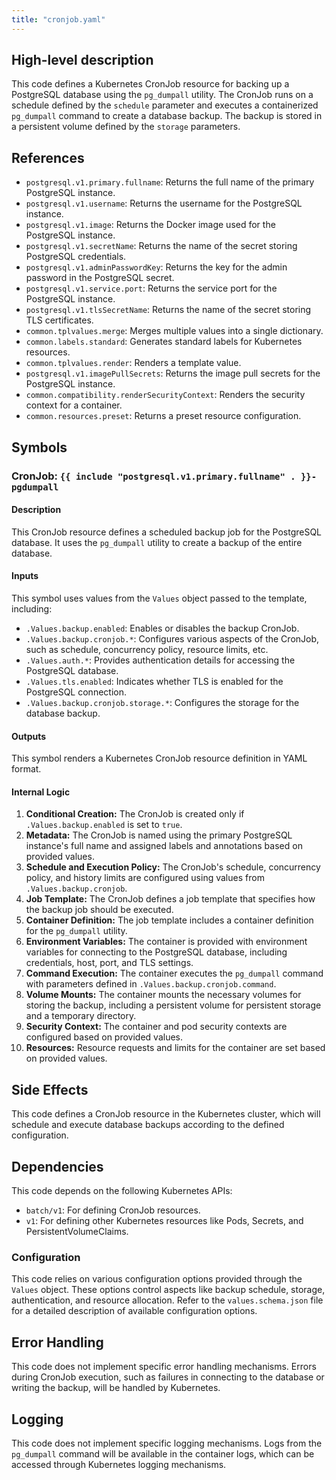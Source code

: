 ```yaml
---
title: "cronjob.yaml"
---
```


## High-level description
This code defines a Kubernetes CronJob resource for backing up a PostgreSQL database using the `pg_dumpall` utility. The CronJob runs on a schedule defined by the `schedule` parameter and executes a containerized `pg_dumpall` command to create a database backup. The backup is stored in a persistent volume defined by the `storage` parameters.

## References
* `postgresql.v1.primary.fullname`: Returns the full name of the primary PostgreSQL instance.
* `postgresql.v1.username`: Returns the username for the PostgreSQL instance.
* `postgresql.v1.image`: Returns the Docker image used for the PostgreSQL instance.
* `postgresql.v1.secretName`: Returns the name of the secret storing PostgreSQL credentials.
* `postgresql.v1.adminPasswordKey`: Returns the key for the admin password in the PostgreSQL secret.
* `postgresql.v1.service.port`: Returns the service port for the PostgreSQL instance.
* `postgresql.v1.tlsSecretName`: Returns the name of the secret storing TLS certificates.
* `common.tplvalues.merge`: Merges multiple values into a single dictionary.
* `common.labels.standard`: Generates standard labels for Kubernetes resources.
* `common.tplvalues.render`: Renders a template value.
* `postgresql.v1.imagePullSecrets`: Returns the image pull secrets for the PostgreSQL instance.
* `common.compatibility.renderSecurityContext`: Renders the security context for a container.
* `common.resources.preset`: Returns a preset resource configuration.

## Symbols
### CronJob: `{{ include "postgresql.v1.primary.fullname" . }}-pgdumpall`
#### Description
This CronJob resource defines a scheduled backup job for the PostgreSQL database. It uses the `pg_dumpall` utility to create a backup of the entire database.

#### Inputs
This symbol uses values from the `Values` object passed to the template, including:
* `.Values.backup.enabled`: Enables or disables the backup CronJob.
* `.Values.backup.cronjob.*`: Configures various aspects of the CronJob, such as schedule, concurrency policy, resource limits, etc.
* `.Values.auth.*`: Provides authentication details for accessing the PostgreSQL database.
* `.Values.tls.enabled`: Indicates whether TLS is enabled for the PostgreSQL connection.
* `.Values.backup.cronjob.storage.*`: Configures the storage for the database backup.

#### Outputs
This symbol renders a Kubernetes CronJob resource definition in YAML format.

#### Internal Logic
1. **Conditional Creation:** The CronJob is created only if `.Values.backup.enabled` is set to `true`.
2. **Metadata:** The CronJob is named using the primary PostgreSQL instance's full name and assigned labels and annotations based on provided values.
3. **Schedule and Execution Policy:** The CronJob's schedule, concurrency policy, and history limits are configured using values from `.Values.backup.cronjob`.
4. **Job Template:** The CronJob defines a job template that specifies how the backup job should be executed.
5. **Container Definition:** The job template includes a container definition for the `pg_dumpall` utility.
6. **Environment Variables:** The container is provided with environment variables for connecting to the PostgreSQL database, including credentials, host, port, and TLS settings.
7. **Command Execution:** The container executes the `pg_dumpall` command with parameters defined in `.Values.backup.cronjob.command`.
8. **Volume Mounts:** The container mounts the necessary volumes for storing the backup, including a persistent volume for persistent storage and a temporary directory.
9. **Security Context:** The container and pod security contexts are configured based on provided values.
10. **Resources:** Resource requests and limits for the container are set based on provided values.

## Side Effects
This code defines a CronJob resource in the Kubernetes cluster, which will schedule and execute database backups according to the defined configuration.

## Dependencies
This code depends on the following Kubernetes APIs:
* `batch/v1`: For defining CronJob resources.
* `v1`: For defining other Kubernetes resources like Pods, Secrets, and PersistentVolumeClaims.

### Configuration
This code relies on various configuration options provided through the `Values` object. These options control aspects like backup schedule, storage, authentication, and resource allocation. Refer to the `values.schema.json` file for a detailed description of available configuration options.

## Error Handling
This code does not implement specific error handling mechanisms. Errors during CronJob execution, such as failures in connecting to the database or writing the backup, will be handled by Kubernetes.

## Logging
This code does not implement specific logging mechanisms. Logs from the `pg_dumpall` command will be available in the container logs, which can be accessed through Kubernetes logging mechanisms.
